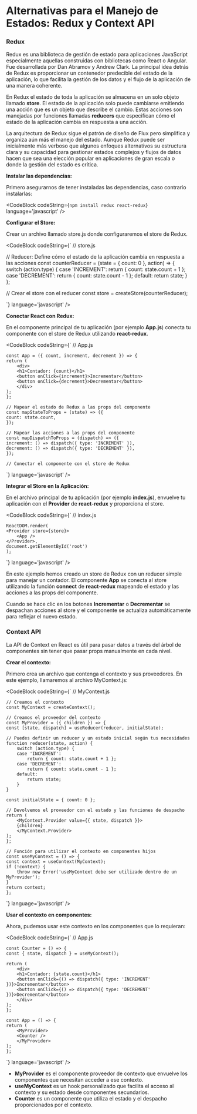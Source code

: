
# Alternativas para el Manejo de Estados: Redux y Context API

### Redux

Redux es una biblioteca de gestión de estado para aplicaciones JavaScript especialmente aquellas construidas con bibliotecas como React o Angular. 
Fue desarrollada por Dan Abramov y Andrew Clark. La principal idea detrás de Redux es proporcionar un contenedor predecible del estado de la aplicación, lo que facilita la gestión 
de los datos y el flujo de la aplicación de una manera coherente.

En Redux el estado de toda la aplicación se almacena en un solo objeto llamado **store**. El estado de la aplicación solo puede cambiarse emitiendo una acción que es un objeto que
describe el cambio. Estas acciones son manejadas por funciones llamadas **reducers** que especifican cómo el estado de la aplicación cambia en respuesta a una acción.

La arquitectura de Redux sigue el patrón de diseño de Flux pero simplifica y organiza aún más el manejo del estado. Aunque Redux puede ser inicialmente más verboso que algunos 
enfoques alternativos su estructura clara y su capacidad para gestionar estados complejos y flujos de datos hacen que sea una elección popular en aplicaciones de gran escala o 
donde la gestión del estado es crítica.

**Instalar las dependencias:**

Primero asegurarnos de tener instaladas las dependencias, caso contrario instalarlas:

<CodeBlock
  codeString={`
  npm install redux react-redux
  `} 
  language='javascript'
/>

**Configurar el Store:**

Crear un archivo llamado store.js donde configuraremos el store de Redux.

<CodeBlock
  codeString={`
  // store.js

  // Reducer: Define cómo el estado de la aplicación cambia en respuesta a las acciones
  const counterReducer = (state = { count: 0 }, action) => {
    switch (action.type) {
      case 'INCREMENT':
        return { count: state.count + 1 };
      case 'DECREMENT':
        return { count: state.count - 1 };
      default:
        return state;
    }
  };

  // Crear el store con el reducer
  const store = createStore(counterReducer);

  `} 
  language='javascript'
/>

**Conectar React con Redux:**

En el componente principal de tu aplicación (por ejemplo **App.js**) conecta tu componente con el store de Redux utilizando **react-redux**.

<CodeBlock
  codeString={`
    // App.js

    const App = ({ count, increment, decrement }) => {
    return (
        <div>
        <h1>Contador: {count}</h1>
        <button onClick={increment}>Incrementar</button>
        <button onClick={decrement}>Decrementar</button>
        </div>
    );
    };

    // Mapear el estado de Redux a las props del componente
    const mapStateToProps = (state) => ({
    count: state.count,
    });

    // Mapear las acciones a las props del componente
    const mapDispatchToProps = (dispatch) => ({
    increment: () => dispatch({ type: 'INCREMENT' }),
    decrement: () => dispatch({ type: 'DECREMENT' }),
    });

    // Conectar el componente con el store de Redux
  `} 
  language='javascript'
/>

**Integrar el Store en la Aplicación:**

En el archivo principal de tu aplicación (por ejemplo **index.js**), envuelve tu aplicación con el **Provider** de **react-redux** y proporciona el store.

<CodeBlock
  codeString={`
    // index.js

    ReactDOM.render(
    <Provider store={store}>
        <App />
    </Provider>,
    document.getElementById('root')
    );
  `} 
  language='javascript'
/>

En este ejemplo hemos creado un store de Redux con un reducer simple para manejar un contador. El componente **App** se conecta al store utilizando la función **connect** de 
**react-redux** mapeando el estado y las acciones a las props del componente.

Cuando se hace clic en los botones **Incrementar** o **Decrementar** se despachan acciones al store y el componente se actualiza automáticamente para reflejar el nuevo estado. 

###  Context API 

La API de Context en React es útil para pasar datos a través del árbol de componentes sin tener que pasar props manualmente en cada nivel. 

**Crear el contexto:**

Primero crea un archivo que contenga el contexto y sus proveedores. En este ejemplo, llamaremos al archivo MyContext.js:

<CodeBlock
  codeString={`
    // MyContext.js

    // Creamos el contexto
    const MyContext = createContext();

    // Creamos el proveedor del contexto
    const MyProvider = ({ children }) => {
    const [state, dispatch] = useReducer(reducer, initialState);

    // Puedes definir un reducer y un estado inicial según tus necesidades
    function reducer(state, action) {
        switch (action.type) {
        case 'INCREMENT':
            return { count: state.count + 1 };
        case 'DECREMENT':
            return { count: state.count - 1 };
        default:
            return state;
        }
    }

    const initialState = { count: 0 };

    // Devolvemos el proveedor con el estado y las funciones de despacho
    return (
        <MyContext.Provider value={{ state, dispatch }}>
        {children}
        </MyContext.Provider>
    );
    };

    // Función para utilizar el contexto en componentes hijos
    const useMyContext = () => {
    const context = useContext(MyContext);
    if (!context) {
        throw new Error('useMyContext debe ser utilizado dentro de un MyProvider');
    }
    return context;
    };

  `} 
  language='javascript'
/>

**Usar el contexto en componentes:**

Ahora, pudemos usar este contexto en los componentes que lo requieran:

<CodeBlock
  codeString={`
    // App.js

    const Counter = () => {
    const { state, dispatch } = useMyContext();

    return (
        <div>
        <h1>Contador: {state.count}</h1>
        <button onClick={() => dispatch({ type: 'INCREMENT' })}>Incrementar</button>
        <button onClick={() => dispatch({ type: 'DECREMENT' })}>Decrementar</button>
        </div>
    );
    };

    const App = () => {
    return (
        <MyProvider>
        <Counter />
        </MyProvider>
    );
    };

  `} 
  language='javascript'
/>

- **MyProvider** es el componente proveedor de contexto que envuelve los componentes que necesitan acceder a ese contexto.
- **useMyContext** es un hook personalizado que facilita el acceso al contexto y su estado desde componentes secundarios.
- **Counter** es un componente que utiliza el estado y el despacho proporcionados por el contexto.